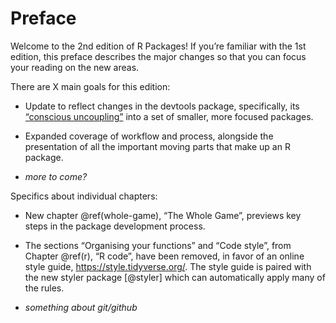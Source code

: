 # Preface {-}

Welcome to the 2nd edition of R Packages! If you're familiar with the 1st edition, this preface describes the major changes so that you can focus your reading on the new areas.

There are X main goals for this edition:

* Update to reflect changes in the devtools package, specifically, its ["conscious uncoupling"](https://www.tidyverse.org/articles/2018/10/devtools-2-0-0/#conscious-uncoupling) into a set of smaller, more focused packages.

* Expanded coverage of workflow and process, alongside the presentation of all the important moving parts that make up an R package.
  
* *more to come?*
  
Specifics about individual chapters:

* New chapter \@ref(whole-game), "The Whole Game", previews key steps in the package development process.

* The sections "Organising your functions" and "Code style", from Chapter \@ref(r), "R code", have been removed, in favor of an online style guide, <https://style.tidyverse.org/>. The style guide is paired with the new styler package [@styler] which can automatically apply many of the rules.

* *something about git/github*
